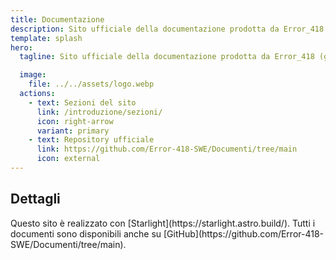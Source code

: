 ```yaml
---
title: Documentazione
description: Sito ufficiale della documentazione prodotta da Error_418 (gruppo 7) nell'ambito del corso di Ingegneria del Software (Università degli Studi di Padova, A.A. 2023/2024).
template: splash
hero:
  tagline: Sito ufficiale della documentazione prodotta da Error_418 (gruppo 7) nell'ambito del corso di Ingegneria del Software (Università degli Studi di Padova, A.A. 2023/2024).

  image:
    file: ../../assets/logo.webp
  actions:
    - text: Sezioni del sito
      link: /introduzione/sezioni/
      icon: right-arrow
      variant: primary
    - text: Repository ufficiale
      link: https://github.com/Error-418-SWE/Documenti/tree/main
      icon: external
---
```



## Dettagli

<CardGrid>
	<Card title="Crediti" icon="open-book">
		Questo sito è realizzato con [Starlight](https://starlight.astro.build/).
	</Card>
	<Card title="Repository ufficiale" icon="github">
		Tutti i documenti sono disponibili anche su [GitHub](https://github.com/Error-418-SWE/Documenti/tree/main).
	</Card>
</CardGrid>
